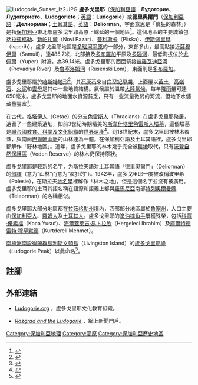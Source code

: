 [[File:Ludogorie_Sunset_Iz2.JPG|thumb]]
'''盧多戈里耶'''（[[保加利亞語|保加利亞語]]：'''Лудогорие'''、'''Лудогорието'''、'''Ludogorieto'''；[[英語|英語]]：'''Ludogorie'''）或'''德里奧爾門'''（[[保加利亞語|保加利亞語]]：'''Делиорман'''；[[土耳其語|土耳其語]]、[[英語|英語]]：'''Deliorman'''，字面意思是「疯狂的森林」）是指[[保加利亞|保加利亞]]東北部盧多戈里耶高原上綿延的一個地區<ref>{{cite book | language = en | author = Károly Kocsis | title = ''South Eastern Europe in maps'' | date = 2007年 | publisher = Geographical Research Institute | isbn = 9639545139 | pages = 第101頁 }}</ref>。這個地區的主要城鎮包括[[拉茲格勒|拉茲格勒]]、[[新帕扎爾_(保加利亞)|新帕扎爾]]（Novi Pazar）、[[普利斯卡|普利斯卡]]（Pliska）、[[伊斯佩里赫|伊斯佩里赫]]（Isperih）。盧多戈里耶地區是[[多瑙河平原|多瑙河平原]]的一部分，東部多山，最高點接近[[薩穆伊爾|薩穆伊爾]]（Samuil），達485.7米，北部接及[[多布羅加|多布羅加]]平原及[[多瑙河|多瑙河]]，最低海拔位於[[尤佩爾|尤佩爾]]（Yuper）附近，為39.14米。盧多戈里耶的西面緊接[[普羅瓦迪亞河|普羅瓦迪亞河]]（Provadiya River）及[[魯塞洛姆河|魯塞洛姆河]]（Rusenski Lom），東面則是[[多布羅加|多布羅加]]。

盧多戈里耶屬於[[喀斯特地形|喀斯特地形]]<ref>{{cite book | language = en | author = Victor Fet、Alexi Popov | title = ''Biogeography and ecology of Bulgaria'' | date = 2007年 | publisher = Springer | isbn = 1402044178 | pages = 第494頁 }}</ref>，其[[石灰石|石灰石]]來自[[白堊紀早期|白堊紀早期]]，上面覆以[[黃土|黃土]]，[[高嶺石|高嶺石]]、[[火泥|火泥]]和[[雲母|雲母]]是其中一些地質結構。氣候屬於溫帶[[大陸氣候|大陸氣候]]，每年[[降雨|降雨]]量可達650毫米。盧多戈里耶的地面水資源貧乏，只有一些流量微弱的河流，但地下水儲藏量豐富<ref>{{cite book | language = en | author = Organizat︠s︡ii︠a︡ na evreite v Bŭlgarii︠a︡ "Shalom." | title = ''Annual, Volumes 13-14'' | date = 1978年 | publisher = The Organization | pages = 第37頁 }}</ref>。

在古代，[[格塔伊人|格塔伊人]]（Getae）的分支[[色雷斯人|色雷斯人]]（Thracians）在盧多戈里耶聚居，遺留了一些建築遺址，如前3世紀時期精美的[[斯韋什塔里色雷斯人墳墓|斯韋什塔里色雷斯人墳墓]]，這個墳墓是[[聯合國教育、科學及文化組織|聯合國教育、科學及文化組織]]的[[世界遺產|世界遺產]]<ref>{{cite book | language = en | author = Firefly Books | title = ''World Heritage Sites: A Complete Guide to 878 UNESCO World Heritage Sites'' | url = https://archive.org/details/worldheritagesit0000unse_p6d2 | date = 2009年 | publisher = Firefly Books | isbn = 1554074630 | pages = 第234頁 }}</ref>。到18世紀末，盧多戈里耶被林木覆蓋，與南面[[巴爾幹山脈|巴爾幹山脈]]的山林連為一體。在保加利亞語及土耳其語裡，盧多戈里耶都解作「野林地區」。近年，盧多戈里耶的林木幾乎完全被[[耕地|耕地]]取代，只有[[沃登自然保護區|沃登自然保護區]]（Voden Reserve）的林木仍保持原狀。

盧多戈里耶是較新的名字，为[[斯拉夫語|斯拉夫語]]对土耳其語「德里奧爾門」（Deliorman）的[[借譯|借譯]]（{{lang-bg|гора}}意为“山林”而{{lang|bg|луд}}意为“疯狂的”）。1942年，盧多戈里耶一度被改稱波里希（Polesie），在斯拉夫[[地名學|地名學]]裡解作「林木之地」，但是這個名字並沒有被廣用。盧多戈里耶的土耳其語名稱在語源和語義上都與[[羅馬尼亞|羅馬尼亞]]南部[[特列奧爾曼縣|特列奧爾曼縣]]（Teleorman）的名稱相似。

盧多戈里耶大部分地區都在[[拉茲格勒州|拉茲格勒州]]境內，西部部分地區屬於[[魯塞州|魯塞州]]，人口主要由[[保加利亞人|保加利亞人]]、[[羅姆人|羅姆人]]及[[土耳其人|土耳其人]]。盧多戈里耶的[[塗油摔角|塗油摔角手]]屢獲殊榮，包括[[科賈·優素福|科賈·優素福]]（Koca Yusuf）、[[海爾蓋萊吉·易卜拉欣|海爾蓋萊吉·易卜拉欣]]（Hergeleci Ibrahim）及[[庫爾特德雷特·穆罕默德·佩赫利萬|庫爾特德雷特·穆罕默德]]（Kurtdereli Mehmet）。

[[南極洲|南極洲]][[南設得蘭群島|南設得蘭群島]][[利斯文頓島|利斯文頓島]]（Livingston Island）的[[盧多戈里耶峰|盧多戈里耶峰]]（Ludogorie Peak）以此命名<ref>{{cite web | language = en | publisher = SCAR-MarBIN Portal. http://www.scarmarbin.be/gazetteer.php?p=details&id=14472 | title = Composite Antarctic Marine Gazetteer Placedetails | url = http://www.scarmarbin.be/gazetteer.php?p=details&id=14472 | accessdate = 2010-05-14 | archive-date = 2016-03-11 | archive-url = https://web.archive.org/web/20160311105848/http://scarmarbin.be/gazetteer.php?id=14472&p=details | dead-url = no }}</ref>。

== 註腳 ==
<div class="references-small">
<references></references>
</div>

== 外部連結 ==
*{{bg icon}} [http://ludogorie.org/ Ludogorie.org] {{Wayback|url=http://ludogorie.org/ |date=20210413062732 }}，盧多戈里耶文化教育組織。
*{{bg icon}} [http://ludogorie.com/indexl.php?level=1 ''Razgrad and the Ludogorie''] {{Wayback|url=http://ludogorie.com/indexl.php?level=1 |date=20210413062428 }}，網上新聞門戶。

[[Category:保加利亞地理|Category:保加利亞地理]]
[[Category:高原|Category:高原]]
[[Category:保加利亞歷史地區|Category:保加利亞歷史地區]]